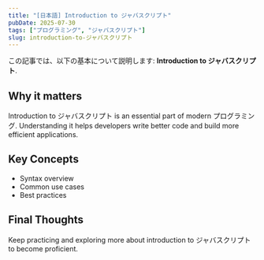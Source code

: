 ```yaml
---
title: "[日本語] Introduction to ジャバスクリプト"
pubDate: 2025-07-30
tags: ["プログラミング", "ジャバスクリプト"]
slug: introduction-to-ジャバスクリプト
---
```


この記事では、以下の基本について説明します: **Introduction to ジャバスクリプト**.

## Why it matters

Introduction to ジャバスクリプト is an essential part of modern プログラミング. Understanding it helps developers write better code and build more efficient applications.

## Key Concepts

- Syntax overview
- Common use cases
- Best practices

## Final Thoughts

Keep practicing and exploring more about introduction to ジャバスクリプト to become proficient.
